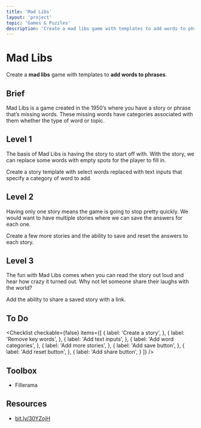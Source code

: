```yaml
---
title: 'Mad Libs'
layout: 'project'
topic: 'Games & Puzzles'
description: 'Create a mad libs game with templates to add words to phrases.'
---
```



<ProjectHeader>

# Mad Libs

Create a <strong className="color-blue">mad libs</strong> game with templates to <strong className="color-purple">add words to phrases</strong>.

</ProjectHeader>

<ProjectContent>

## Brief

Mad Libs is a game created in the 1950’s where you have a story or phrase that’s missing words. These missing words have categories associated with them whether the type of word or topic.

## Level 1

The basis of Mad Libs is having the story to start off with. With the story, we can replace some words with empty spots for the player to fill in.

Create a story template with select words replaced with text inputs that specify a category of word to add.

<LoginRequired>

## Level 2

Having only one story means the game is going to stop pretty quickly. We would want to have multiple stories where we can save the answers for each one.

Create a few more stories and the ability to save and reset the answers to each story.

## Level 3

The fun with Mad Libs comes when you can read the story out loud and hear how crazy it turned out. Why not let someone share their laughs with the world?

Add the ability to share a saved story with a link.

</LoginRequired>

</ProjectContent>

<ProjectSidebar>

## To Do

<Checklist checkable={false} items={[
  {
    label: 'Create a story',
  },
  {
    label: 'Remove key words',
  },
  {
    label: 'Add text inputs',
  },
  {
    label: 'Add word categories',
  },
  {
    label: 'Add more stories',
  },
  {
    label: 'Add save button',
  },
  {
    label: 'Add reset button',
  },
  {
    label: 'Add share button',
  }
]} />

## Toolbox
- Fillerama

## Resources
- [bit.ly/30YZojH](https://bit.ly/30YZojH)

</ProjectSidebar>